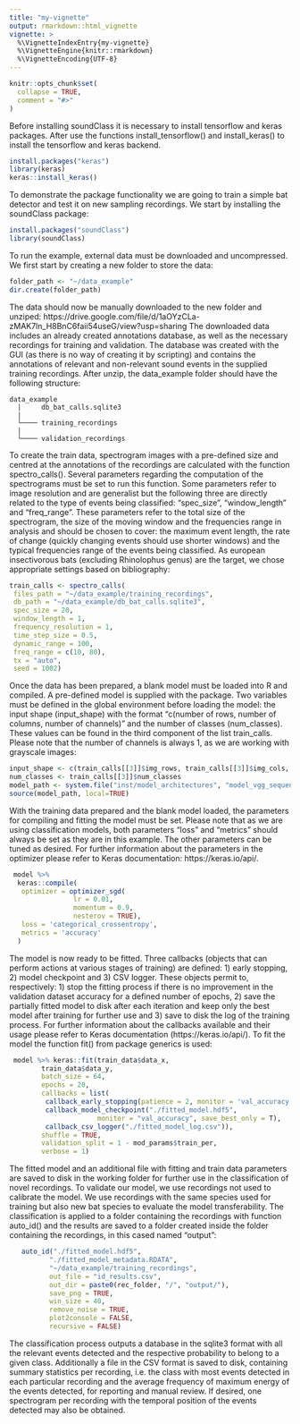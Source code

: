 ```yaml
---
title: "my-vignette"
output: rmarkdown::html_vignette
vignette: >
  %\VignetteIndexEntry{my-vignette}
  %\VignetteEngine{knitr::rmarkdown}
  %\VignetteEncoding{UTF-8}
---
```


```r
knitr::opts_chunk$set(
  collapse = TRUE,
  comment = "#>"
)
```
Before installing soundClass it is necessary to install tensorflow and keras packages. After use the functions install_tensorflow() and  install_keras() to install the tensorflow and keras backend.   
```r
install.packages("keras")
library(keras)
keras::install_keras()
```

To demonstrate the package functionality we are going to train a simple bat detector and test it on new sampling recordings. We start by installing the soundClass package:
```r
install.packages("soundClass")
library(soundClass)
```

To run the example, external data must be downloaded and uncompressed. We first start by creating a new folder to store the data:
```r
folder_path <- "~/data_example"
dir.create(folder_path)
```

The data should now be manually downloaded to the new folder and unziped:
https://drive.google.com/file/d/1aOYzCLa-zMAK7ln_H8BnC6faii54useG/view?usp=sharing
The downloaded data includes an already created annotations database, as well as the necessary recordings for training and validation. The database was created with the GUI (as there is no way of creating it by scripting) and contains the annotations of relevant and non-relevant sound events in the supplied training recordings. 
After unzip, the data_example folder should have the following structure:
```
data_example
  |     db_bat_calls.sqlite3
  |
  └──── training_recordings
  |
  └──── validation_recordings
```

To create the train data, spectrogram images with a pre-defined size and centred at the annotations of the recordings are calculated with the function spectro_calls(). Several parameters regarding the computation of the spectrograms must be set to run this function. Some parameters refer to image resolution and are generalist but the following three are directly related to the type of events being classified: "spec_size", "window_length" and "freq_range". These parameters refer to the total size of the spectrogram, the size of the moving window and the frequencies range in analysis and should be chosen to cover: the maximum event length, the rate of change (quickly changing events should use shorter windows) and the typical frequencies range of the events being classified. 
As european insectivorous bats (excluding Rhinolophus genus) are the target, we chose appropriate settings based on bibliography:
```r
train_calls <- spectro_calls(
 files_path = "~/data_example/training_recordings",
 db_path = "~/data_example/db_bat_calls.sqlite3",
 spec_size = 20,
 window_length = 1, 
 frequency_resolution = 1,
 time_step_size = 0.5,
 dynamic_range = 100,
 freq_range = c(10, 80),
 tx = "auto",
 seed = 1002)
```

Once the data has been prepared, a blank model must be loaded into R and compiled. A pre-defined model is supplied with the package. Two variables must be defined in the global environment before loading the model: the input shape (input_shape) with the format "c(number of rows, number of columns, number of channels)" and the number of classes (num_classes). These values can be found in the third component of the list train_calls. Please note that the number of channels is always 1, as we are working with grayscale images:
```r
input_shape <- c(train_calls[[3]]$img_rows, train_calls[[3]]$img_cols, 1)
num_classes <- train_calls[[3]]$num_classes
model_path <- system.file("inst/model_architectures", "model_vgg_sequential.R", package="soundClass")
source(model_path, local=TRUE)
```

With the training data prepared and the blank model loaded, the parameters for compiling and fitting the model must be set. Please note that as we are using classification models, both parameters "loss" and "metrics" should always be set as they are in this example. The other parameters can be tuned as desired. For further information about the parameters in the optimizer please refer to Keras documentation: https://keras.io/api/.
```r
 model %>%
  keras::compile(
   optimizer = optimizer_sgd(
                lr = 0.01,
                momentum = 0.9,
                nesterov = TRUE),
   loss = 'categorical_crossentropy',
   metrics = 'accuracy'
  )
```

The model is now ready to be fitted. Three callbacks (objects that can perform actions at various stages of training) are defined: 1) early stopping, 2) model checkpoint and 3) CSV logger. These objects permit to, respectively: 1) stop the fitting process if there is no improvement in the validation dataset accuracy for a defined number of epochs, 2) save the partially fitted model to disk after each iteration and keep only the best model after training for further use and 3) save to disk the log of the training process. For further information about the callbacks available and their usage please refer to Keras documentation (https://keras.io/api/). To fit the model the function fit() from package generics is used:
```r
 model %>% keras::fit(train_data$data_x,
        train_data$data_y,
        batch_size = 64,
        epochs = 20,
        callbacks = list(
         callback_early_stopping(patience = 2, monitor = 'val_accuracy'),
         callback_model_checkpoint("./fitted_model.hdf5",
                      monitor = "val_accuracy", save_best_only = T),
         callback_csv_logger("./fitted_model_log.csv")),
        shuffle = TRUE,
        validation_split = 1 - mod_params$train_per,
        verbose = 1)
```

The fitted model and an additional file with fitting and train data parameters are saved to disk in the working folder for further use in the classification of novel recordings. To validate our model, we use recordings not used to calibrate the model. We use recordings with the same species used for training but also new bat species to evaluate the model transferability. The classification is applied to a folder containing the recordings with function auto_id() and the results are saved to a folder created inside the folder containing the recordings, in this cased named "output":
```r
   auto_id("./fitted_model.hdf5",
          "./fitted_model_metadata.RDATA",
          "~/data_example/training_recordings",
          out_file = "id_results.csv",
          out_dir = paste0(rec_folder, "/", "output/"),
          save_png = TRUE,          
          win_size = 40,
          remove_noise = TRUE,
          plot2console = FALSE,
          recursive = FALSE)
```

The classification process outputs a database in the sqlite3 format with all the relevant events detected and the respective probability to belong to a given class. Additionally a file in the CSV format is saved to disk, containing summary statistics per recording, i.e. the class with most events detected in each particular recording and the average frequency of maximum energy of the events detected, for reporting and manual review. If desired, one spectrogram per recording with the temporal position of the events detected may also be obtained. 
